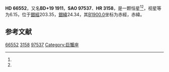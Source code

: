{{Starbox begin
| name = HD 66552
}}
{{Starbox observe
| epoch = [[J2000.0|J2000.0]]
| constell = {{星座名待查}}<ref name=SIMBAD>{{cite web
 | url=http://simbad.u-strasbg.fr/simbad/sim-id?Ident=HR+3158
 | title=Pulsating variable Star
 | publisher=Centre de Données astronomiques de Strasbourg
 | work=SIMBAD
 | accessdate=2012-07-13
 | archive-date=2016-03-18
 | archive-url=https://web.archive.org/web/20160318081212/http://simbad.u-strasbg.fr/simbad/sim-id?Ident=HR+3158
 | dead-url=no
 }}</ref><ref name=DATA>{{cite web
 | url=http://vizier.u-strasbg.fr/viz-bin/VizieR-5?-out.add=.&-source=5050&-corr=PK=HR&-out.max=9999&HR=3158
 | title=VizieR Detailed Page
 | accessdate=2012-07-13
 | archive-date=2016-03-05
 | archive-url=https://web.archive.org/web/20160305010041/http://vizier.u-strasbg.fr/viz-bin/VizieR-5?-out.add=.&-source=5050&-corr=PK=HR&-out.max=9999&HR=3158
 | dead-url=no
 }}</ref>
| 星官 = 
| ra = {{RA|8|4|45.2}}<ref name=SIMBAD /><ref name=DATA />
| dec = {{DEC|+18|50|32}}<ref name=SIMBAD /><ref name=DATA />
| appmag_v = 6.15<ref name=SIMBAD /><ref name=DATA />
}}
{{Starbox character
| class = B9V<ref name=SIMBAD /><ref name=DATA />
| b-v = -0.05<ref name=SIMBAD /><ref name=DATA />
| u-b = -0.12<ref name=SIMBAD /><ref name=DATA />
| r-i = <ref name=SIMBAD /><ref name=DATA />
| variable = 
}}
{{Starbox astrometry
| radial_v = -0.12
| prop_mo_ra = 28
| parallax = 
| p_error = 
}}
{{Starbox catalog
| names =BD+19 1911，[[SAO星表|SAO]] 97537，[[HD星表|HD]] 66552，[[HR星表|HR]] 3158}}
{{Starbox reference |Simbad=HR+3158}}
{{Starbox end}}

'''HD 66552'''，又名'''BD+19 1911'''，'''SAO 97537'''、'''HR 3158'''，是一颗恒星<ref name=SIMBAD /><ref name=DATA />，视星等为6.15，位于[[銀道座標系|銀經]]203.35，[[銀道座標系|銀緯]]24.34，其[[B1900.0|B1900.0]]坐标为赤經{{RA|7|58|58.5}}，赤緯{{DEC|+19|24.34|30}}。

== 参考文献 ==
{{reflist}}

{{star-stub}}

[[Category:HD和HDE天體|66552]]
[[Category:HR天體|3158]]
[[Category:SAO天體|97537]]
[[Category:巨蟹座|Category:巨蟹座]]